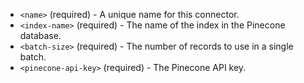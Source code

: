 - `<name>` (required) - A unique name for this connector.
- `<index-name>` (required) - The name of the index in the Pinecone database.
- `<batch-size>` (required) - The number of records to use in a single batch.
- `<pinecone-api-key>` (required) - The Pinecone API key.